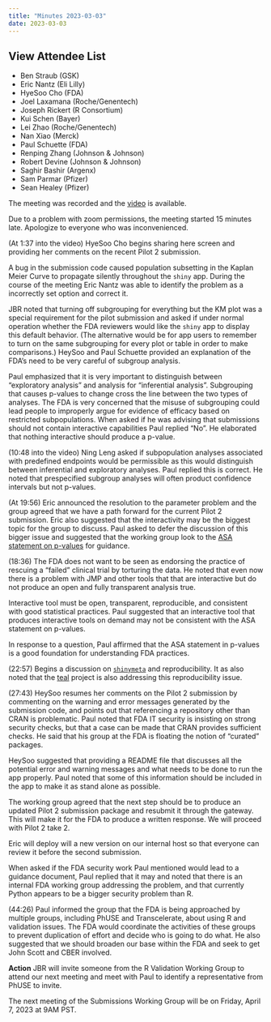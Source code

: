 ```yaml
---
title: "Minutes 2023-03-03"
date: 2023-03-03
---
```


::: {.callout-tip collapse="true"}
## View Attendee List

- Ben Straub (GSK)
- Eric Nantz (Eli Lilly)
- HyeSoo Cho (FDA)
- Joel Laxamana (Roche/Genentech)
- Joseph Rickert (R Consortium)
- Kui Schen (Bayer)
- Lei Zhao (Roche/Genentech)
- Nan Xiao (Merck)
- Paul Schuette (FDA)
- Renping Zhang (Johnson & Johnson)
- Robert Devine (Johnson & Johnson)
- Saghir Bashir (Argenx)
- Sam Parmar (Pfizer)
- Sean Healey (Pfizer)
:::

The meeting was recorded and the [video](https://positpbc.zoom.us/rec/share/q2j9oskw1QXsUzjeI9NfdvBFYZcy6ml1aqCqGYRmtUC_NeH7RYUKePzyfj-e1OIS.y_DcC-vgNR4sVWjw) is available.

Due to a problem with zoom permissions, the meeting started 15 minutes late. Apologize to everyone who was inconvenienced.

(At 1:37 into the video) HyeSoo Cho begins sharing here screen and providing her comments on the recent Pilot 2 submission.

A bug in the submission code caused population subsetting in the Kaplan Meier Curve to propagate silently throughout the `shiny` app. During the course of the meeting Eric Nantz was able to identify the problem as a incorrectly set option and correct it.

JBR noted that turning off subgrouping for everything but the KM plot was a special requirement for the pilot submission and asked if under normal operation whether the FDA reviewers would like the `shiny` app to display this default behavior. (The alternative would be for app users to remember to turn on the same subgrouping for every plot or table in order to make comparisons.) HeySoo and Paul Schuette provided an explanation of the FDA's need to be very careful of subgroup analysis. 

Paul emphasized that it is very important to distinguish between "exploratory analysis" and analysis for "inferential analysis". Subgrouping that causes p-values to change cross the line between the two types of analyses. The FDA is very concerned that the misuse of subgrouping could lead people to improperly argue for evidence of efficacy based on restricted subpopulations. When asked if he was advising that submissions should not contain interactive capabilities Paul replied "No". He elaborated that nothing interactive should produce a p-value.

(10:48 into the video) Ning Leng asked if subpopulation analyses associated with predefined endpoints would be permissible as this would distinguish between inferential and exploratory analyses. Paul replied this is correct. He noted that prespecified subgroup analyses will often product confidence intervals but not p-values.

(At 19:56) Eric announced the resolution to the parameter problem and the group agreed that we have a path forward for the current Pilot 2 submission. Eric also suggested that the interactivity may be the biggest topic for the group to discuss. Paul asked to defer the discussion of this bigger issue and suggested that the working group look to the  [ASA statement on p-values](https://amstat.tandfonline.com/doi/full/10.1080/00031305.2016.1154108#.ZAKTTuzML0q) for guidance.

(18:36) The FDA does not want to be seen as endorsing the practice of rescuing a "failed" clinical trial by torturing the data. He noted that even now there is a problem with JMP and other tools that that are interactive but do not produce an open and fully transparent analysis true. 

Interactive tool must be open, transparent, reproducible, and consistent with good statistical practices. Paul suggested that an interactive tool that produces interactive tools on demand may not be consistent with the ASA statement on p-values.

In response to a question, Paul affirmed that the ASA statement in p-values is a good foundation for understanding FDA practices.

(22:57) Begins a discussion on [`shinymeta`](https://github.com/rstudio/shinymeta) and reproducibility. It as also noted that the [teal](https://insightsengineering.github.io/teal.code/main/articles/teal-code.html) project is also addressing this reproducibility issue.

(27:43) HeySoo resumes her comments on the Pilot 2 submission by commenting on the warning and error messages generated by the submission code, and points out that referencing a repository other than CRAN is problematic. Paul noted that FDA IT security is insisting on strong security checks, but that a case can be made that CRAN provides sufficient checks. He said that his group at the FDA is floating the notion of "curated" packages.

HeySoo suggested that providing a README file that discusses all the potential error and warning messages and what needs to be done to run the app properly. Paul noted that some of this information should be included in the app to make it as stand alone as possible.

The working group agreed that the next step should be to produce an updated Pilot 2 submission package and resubmit it through the gateway. This will make it for the FDA to produce a written response. We will proceed with Pilot 2 take 2.

Eric will deploy will a new version on our internal host so that everyone can review it before the second submission.

When asked if the FDA security work Paul mentioned would lead to a guidance document, Paul replied that it  may and noted that there is an internal FDA working group addressing the problem, and that currently Python appears to be a bigger security problem than R.

(44:26) Paul informed the group that the FDA is being approached by multiple groups, including PhUSE and Transcelerate, about using R and validation issues. The FDA would coordinate the activities of these groups to prevent duplication of effort and decide who is going to do what. He also suggested that we should broaden our base within the FDA and seek to get John Scott and CBER involved.

**Action** JBR will invite someone from the R Validation Working Group to attend our next meeting and meet with Paul to identify a representative from PhUSE to invite.

The next meeting of the Submissions Working Group will be on Friday, April 7, 2023 at 9AM PST.


